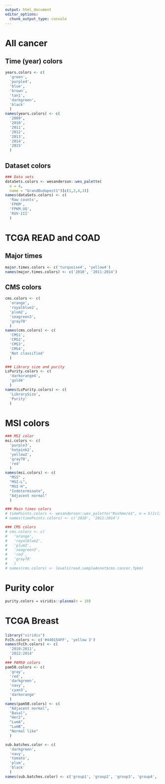```yaml
---
output: html_document
editor_options: 
  chunk_output_type: console
---
```

# All cancer
## Time (year) colors

```r
years.colors <- c(
  'green',
  'purple4',
  'blue',
  'brown',
  'tan1',
  'darkgreen',
  'black'
  )
names(years.colors) <- c(
  '2009',
  '2010',
  '2011',
  '2012',
  '2013',
  '2014',
  '2015'
  )
```

## Dataset colors

```r
### Data sets
dataSets.colors <- wesanderson::wes_palette(
  n = 4, 
  name = "GrandBudapest1")[c(1,2,4,3)]
names(dataSets.colors) <- c(
  'Raw counts',
  'FPKM',
  'FPKM.UQ',
  'RUV-III'
  )
```


# TCGA READ and COAD
## Major times

```r
major.times.colors <- c('turquoise4', 'yellow4')
names(major.times.colors) <- c('2010', '2011:2014')
```

## CMS colors

```r
cms.colors <- c(
  'orange',
  'royalblue2',
  'plum2',
  'seagreen3',
  'gray70'
  ) 
names(cms.colors) <- c(
  'CMS1', 
  'CMS2', 
  'CMS3', 
  'CMS4',
  'Not classified'
  )
```



```r

### Library size and purity
LsPurity.colors <- c(
  'darkorange4',
  'gold4'
  )
names(LsPurity.colors) <- c(
  'LibrarySize', 
  'Purity'
  )

```

# MSI colors

```r
### MSI color
msi.colors <- c(
  'purple3', 
  'hotpink2', 
  'yellow2', 
  'gray70', 
  'red'
  )
names(msi.colors) <- c(
  "MSS" ,
  "MSI-L",
  "MSI-H",
  "Indeterminate",
  "Adjacent normal"
  )

### Main times colors
# timePoints.colors <- wesanderson::wes_palette("Rushmore1", n = 5)[c(3:4)]
# names(timePoints.colors) <- c('2010', '2011:2014')

### CMS colors
# cms.colors <- c(
#   'orange',
#   'royalblue2',
#   'plum2',
#   'seagreen3',
#   'red',
#   'gray70'
#   ) 
# names(cms.colors) <- levels(read.sampleAnnot$cms.cancer.fpkm)
```

# Purity color
```r
purity.colors = viridis::plasma(n = 10)
```


# TCGA Breast
### 
```r
library("viridis")
FcCh.colors <- c('#440154FF', 'yellow 3')
names(FcCh.colors) <- c(
  '2010:2011', 
  '2012:2014'
  )
### PAM50 colors
pam50.colors <- c(
  'gray',
  'red',
  'darkgreen',
  'navy',
  'cyan3', 
  'darkorange'
  ) 
names(pam50.colors) <- c(
  "Adjacent normal", 
  "Basal",
  "Her2",
  "LumA",
  "LumB", 
  "Normal like"
  )
```

```r
sub.batches.color <- c(
  'darkgreen', 
  'navy', 
  'tomato', 
  'plum',
  'black'
  )
names(sub.batches.color) <- c('group1', 'group2', 'group3', 'group4', 'group5')
```


